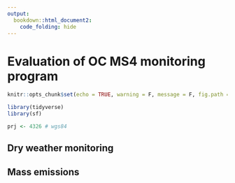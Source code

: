 ```yaml
---
output: 
  bookdown::html_document2:
    code_folding: hide
---
```


# Evaluation of OC MS4 monitoring program

```r
knitr::opts_chunk$set(echo = TRUE, warning = F, message = F, fig.path = 'figs/', dev.args = list(family = 'serif'))

library(tidyverse)
library(sf)

prj <- 4326 # wgs84


```

## Dry weather monitoring

## Mass emissions
